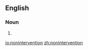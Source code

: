 ==English==
{{wikipedia|non-intervention}}

===Noun===
{{en-noun|-}}

# {{alternative spelling of|non-intervention}}

[[io:nonintervention]]
[[zh:nonintervention]]